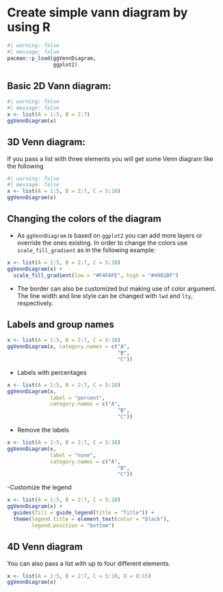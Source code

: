 # Create simple vann diagram by using R

```r
#| warning: false
#| message: false
pacman::p_load(ggVennDiagram,
               ggplot2)
```

## Basic 2D Vann diagram:

```r
#| warning: false
#| message: false
x <- list(A = 1:5, B = 2:7)
ggVennDiagram(x)
```

## 3D Venn diagram:

If you pass a list with three elements you will get some Venn diagram like the following

```r
#| warning: false
#| message: false
x <- list(A = 1:5, B = 2:7, C = 5:10)
ggVennDiagram(x)
```

## Changing the colors of the diagram

-   As `ggVennDiagram` is based on `ggplot2` you can add more layers or override the ones existing. In order to change the colors use `scale_fill_gradient` as in the following example:

```r
x <- list(A = 1:5, B = 2:7, C = 5:10)
ggVennDiagram(x) + 
  scale_fill_gradient(low = "#F4FAFE", high = "#4981BF") 
```

-   The border can also be customized but making use of color argument. The line width and line style can be changed with `lwd` and `lty`, respectively.

## Labels and group names

```r
x <- list(A = 1:5, B = 2:7, C = 5:10)
ggVennDiagram(x, category.names = c("A",
                                    "B",
                                    "C"))
```

-   Labels with percentages

```r
x <- list(A = 1:5, B = 2:7, C = 5:10)
ggVennDiagram(x, 
              label = "percent",
              category.names = c("A",
                                    "B",
                                    "C")) 
```

-   Remove the labels

```r
x <- list(A = 1:5, B = 2:7, C = 5:10)
ggVennDiagram(x, 
              label = "none",
              category.names = c("A",
                                    "B",
                                    "C")) 
```

-Customize the legend

```r
x <- list(A = 1:5, B = 2:7, C = 5:10)
ggVennDiagram(x) + 
  guides(fill = guide_legend(title = "Title")) +
  theme(legend.title = element_text(color = "black"),
        legend.position = "bottom") 
```

## 4D Venn diagram

You can also pass a list with up to four different elements.

```r
x <- list(A = 1:5, B = 2:7, C = 5:10, D = 8:15)
ggVennDiagram(x)
```
